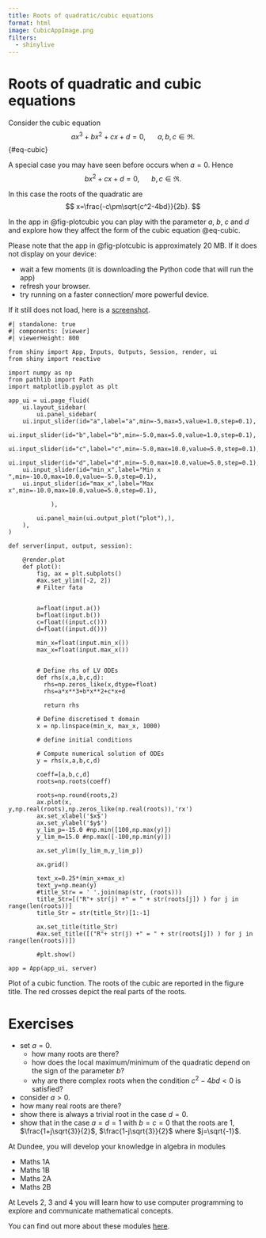 ```yaml
---
title: Roots of quadratic/cubic equations
format: html 
image: CubicAppImage.png
filters:
  - shinylive
---
```


# Roots of quadratic and cubic equations

Consider the cubic equation
$$
ax^3+bx^2+cx+d=0, \ \ \quad a,b,c \in \Re.
$$ {#eq-cubic}

A special case you may have seen before occurs when $a=0$. Hence
$$
bx^2+cx+d=0, \ \ \quad b,c \in \Re.
$$

In this case the roots of the quadratic are
$$
x=\frac{-c\pm\sqrt{c^2-4bd}}{2b}.
$$

In the app in @fig-plotcubic you can play with the parameter $a$, $b$, $c$ and $d$ and explore how they affect the form of the cubic equation @eq-cubic. 

:::{.callout-tip}
Please note that the app in @fig-plotcubic is approximately 20 MB. If it does not display on your device:

- wait a few moments (it is downloading the Python code that will run the app) 
- refresh your browser.  
- try running on a faster connection/ more powerful device.

If it still does not load, here is a [screenshot](CubicRootsDemo.png).

:::

:::{#fig-plotcubic}
```shinylive-python
#| standalone: true
#| components: [viewer]
#| viewerHeight: 800

from shiny import App, Inputs, Outputs, Session, render, ui
from shiny import reactive

import numpy as np
from pathlib import Path
import matplotlib.pyplot as plt

app_ui = ui.page_fluid(
    ui.layout_sidebar(
        ui.panel_sidebar(
    ui.input_slider(id="a",label="a",min=-5,max=5,value=1.0,step=0.1),
    ui.input_slider(id="b",label="b",min=-5.0,max=5.0,value=1.0,step=0.1),
    ui.input_slider(id="c",label="c",min=-5.0,max=10.0,value=5.0,step=0.1),            
    ui.input_slider(id="d",label="d",min=-5.0,max=10.0,value=5.0,step=0.1),            
    ui.input_slider(id="min_x",label="Min x ",min=-10.0,max=10.0,value=-5.0,step=0.1),  
    ui.input_slider(id="max_x",label="Max x",min=-10.0,max=10.0,value=5.0,step=0.1),
        
            ),

        ui.panel_main(ui.output_plot("plot"),),
    ),
)

def server(input, output, session):
    
    @render.plot
    def plot():
        fig, ax = plt.subplots()
        #ax.set_ylim([-2, 2])
        # Filter fata
        
        
        a=float(input.a())
        b=float(input.b())
        c=float((input.c()))
        d=float((input.d()))

        min_x=float(input.min_x())
        max_x=float(input.max_x())

        
        # Define rhs of LV ODEs
        def rhs(x,a,b,c,d):
          rhs=np.zeros_like(x,dtype=float)
          rhs=a*x**3+b*x**2+c*x+d

          return rhs

        # Define discretised t domain
        x = np.linspace(min_x, max_x, 1000)

        # define initial conditions
        
        # Compute numerical solution of ODEs
        y = rhs(x,a,b,c,d)

        coeff=[a,b,c,d]
        roots=np.roots(coeff)

        roots=np.round(roots,2)
        ax.plot(x, y,np.real(roots),np.zeros_like(np.real(roots)),'rx')
        ax.set_xlabel('$x$')
        ax.set_ylabel('$y$')
        y_lim_p=-15.0 #np.min([100,np.max(y)])
        y_lim_m=15.0 #np.max([-100,np.min(y)])

        ax.set_ylim([y_lim_m,y_lim_p])

        ax.grid()

        text_x=0.25*(min_x+max_x)
        text_y=np.mean(y)
        #title_Str= = ' '.join(map(str, (roots)))
        title_Str=[("R"+ str(j) +" = " + str(roots[j]) ) for j in range(len(roots))]
        title_Str = str(title_Str)[1:-1]

        ax.set_title(title_Str)
        #ax.set_title([("R"+ str(j) +" = " + str(roots[j]) ) for j in range(len(roots))])

        #plt.show()
    
app = App(app_ui, server)
```

Plot of a cubic function. The roots of the cubic are reported in the figure title. The red crosses depict the real parts of the roots. 
:::

# Exercises 

* set $a=0$.
  - how many roots are there?
  - how does the local maximum/minimum of the quadratic depend on the sign of the parameter $b$?
  - why are there complex roots when the condition $c^2-4bd<0$ is satisfied?

*  consider $a>0$. 
  - how many real roots are there?
  - show there is always a trivial root in the case $d=0$.
  - show that in the case $a=d=1$ with $b=c=0$ that the roots are 
     1, $\frac{1+j\sqrt{3}}{2}$, $\frac{1-j\sqrt{3}}{2}$ where $j=\sqrt{-1}$. 




:::{.callout-note}

At Dundee, you will develop your knowledge in algebra in modules

* Maths 1A
* Maths 1B
* Maths 2A
* Maths 2B

At Levels 2, 3 and 4 you will learn how to use computer programming to explore and communicate mathematical concepts.


You can find out more about these modules [here](https://www.dundee.ac.uk/undergraduate/mathematics-bsc/teaching-and-assessment).

:::





